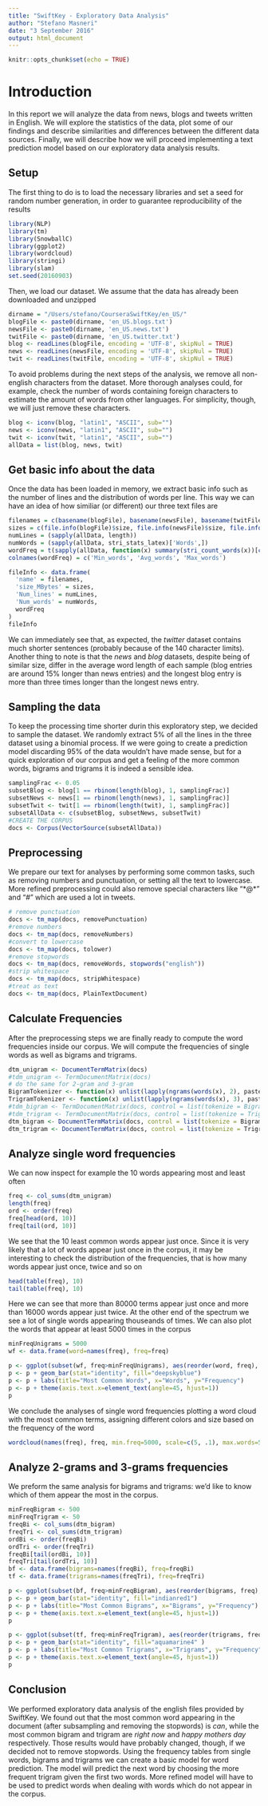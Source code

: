 ```yaml
---
title: "SwiftKey - Exploratory Data Analysis"
author: "Stefano Masneri"
date: "3 September 2016"
output: html_document
---
```


```r
knitr::opts_chunk$set(echo = TRUE)
```

# Introduction
In this report we will analyze the data from news, blogs and tweets written in English. We will explore the statistics of the data, plot some of our findings and describe similarities and differences between the different data sources. Finally, we will describe how we will proceed implementing a text prediction model based on our exploratory data analysis results.

## Setup

The first thing to do is to load the necessary libraries and set a seed for random number generation, in order to guarantee reproducibility of the results

```r
library(NLP)
library(tm)
library(SnowballC)
library(ggplot2)
library(wordcloud)
library(stringi)
library(slam)
set.seed(20160903)
```

Then, we load our dataset. We assume that the data has already been downloaded and unzipped

```r
dirname = "/Users/stefano/CourseraSwiftKey/en_US/"
blogFile <- paste0(dirname, 'en_US.blogs.txt')
newsFile <- paste0(dirname, 'en_US.news.txt')
twitFile <- paste0(dirname, 'en_US.twitter.txt')
blog <- readLines(blogFile, encoding = 'UTF-8', skipNul = TRUE)
news <- readLines(newsFile, encoding = 'UTF-8', skipNul = TRUE)
twit <- readLines(twitFile, encoding = 'UTF-8', skipNul = TRUE)
```

To avoid problems during the next steps of the analysis, we remove all non-english characters from the dataset. More thorough analyses could, for example, check the number of words containing foreign characters to estimate the amount of words from other languages. For simplicity, though, we will just remove these characters.

```r
blog <- iconv(blog, "latin1", "ASCII", sub="")
news <- iconv(news, "latin1", "ASCII", sub="")
twit <- iconv(twit, "latin1", "ASCII", sub="")
allData = list(blog, news, twit)
```

## Get basic info about the data

Once the data has been loaded in memory, we extract basic info such as the number of lines and the distribution of words per line. This way we can have an idea of how similiar (or different) our three text files are

```r
filenames = c(basename(blogFile), basename(newsFile), basename(twitFile))
sizes = c(file.info(blogFile)$size, file.info(newsFile)$size, file.info(twitFile)$size ) / (1024*1024)
numLines = (sapply(allData, length))
numWords = (sapply(allData, stri_stats_latex)['Words',])
wordFreq = t(sapply(allData, function(x) summary(stri_count_words(x))[c('Min.', 'Mean', 'Max.')]))
colnames(wordFreq) = c('Min_words', 'Avg_words', 'Max_words')

fileInfo <- data.frame(
  'name' = filenames,
  'size_MBytes' = sizes,
  'Num_lines' = numLines,
  'Num_words' = numWords,
  wordFreq
)
fileInfo
```

We can immediately see that, as expected, the *twitter* dataset contains much shorter sentences (probably because of the 140 character limits). Another thing to note is that the *news* and *blog* datasets, despite being of similar size, differ in the average word length of each sample (blog entries are around 15% longer than news entries) and the longest blog entry is more than three times longer than the longest news entry.

## Sampling the data
To keep the processing time shorter durin this exploratory step, we decided to sample the dataset. We randomly extract 5% of all the lines in the three dataset using a binomial process. If we were going to create a prediction model discarding 95% of the data wouldn't have made sense, but for a quick exploration of our corpus and get a feeling of the more common words, bigrams and trigrams it is indeed a sensible idea.

```r
samplingFrac <- 0.05
subsetBlog <- blog[1 == rbinom(length(blog), 1, samplingFrac)]
subsetNews <- news[1 == rbinom(length(news), 1, samplingFrac)]
subsetTwit <- twit[1 == rbinom(length(twit), 1, samplingFrac)]
subsetAllData <- c(subsetBlog, subsetNews, subsetTwit)
#CREATE THE CORPUS
docs <- Corpus(VectorSource(subsetAllData))
```

## Preprocessing
We prepare our text for analyses by performing some common tasks, such as removing numbers and punctuation, or setting all the text to lowercase. More refined preprocessing could also remove special characters like "*@*" and "*#*" which are used a lot in tweets.

```r
# remove punctuation
docs <- tm_map(docs, removePunctuation)
#remove numbers
docs <- tm_map(docs, removeNumbers)
#convert to lowercase
docs <- tm_map(docs, tolower)
#remove stopwords
docs <- tm_map(docs, removeWords, stopwords("english"))
#strip whitespace
docs <- tm_map(docs, stripWhitespace)
#treat as text
docs <- tm_map(docs, PlainTextDocument)
```

## Calculate Frequencies
After the preprocessing steps we are finally ready to compute the word frequencies inside our corpus. We will compute the frequencies of single words as well as bigrams and trigrams.

```r
dtm_unigram <- DocumentTermMatrix(docs)
#tdm_unigram <- TermDocumentMatrix(docs)
# do the same for 2-gram and 3-gram
BigramTokenizer <- function(x) unlist(lapply(ngrams(words(x), 2), paste, collapse = " "), use.names = FALSE)
TrigramTokenizer <- function(x) unlist(lapply(ngrams(words(x), 3), paste, collapse = " "), use.names = FALSE)
#tdm_bigram <- TermDocumentMatrix(docs, control = list(tokenize = BigramTokenizer))
#tdm_trigram <- TermDocumentMatrix(docs, control = list(tokenize = TrigramTokenizer))
dtm_bigram <- DocumentTermMatrix(docs, control = list(tokenize = BigramTokenizer))
dtm_trigram <- DocumentTermMatrix(docs, control = list(tokenize = TrigramTokenizer))
```

## Analyze single word frequencies
We can now inspect for example the 10 words appearing most and least often

```r
freq <- col_sums(dtm_unigram)
length(freq)
ord <- order(freq)
freq[head(ord, 10)]
freq[tail(ord, 10)]
```

We see that the 10 least common words appear just once. Since it is very likely that a lot of words appear just once in the corpus, it may be interesting to check the distribution of the frequencies, that is how many words appear just once, twice and so on

```r
head(table(freq), 10)
tail(table(freq), 10)
```

Here we can see that more than 80000 terms appear just once and more than 16000 words appear just twice. At the other end of the spectrum we see a lot of single words appearing thouseands of times. We can also plot the words that appear at least 5000 times in the corpus

```r
minFreqUnigrams = 5000
wf <- data.frame(word=names(freq), freq=freq)   

p <- ggplot(subset(wf, freq>minFreqUnigrams), aes(reorder(word, freq), freq))
p <- p + geom_bar(stat="identity", fill="deepskyblue")
p <- p + labs(title="Most Common Words", x="Words", y="Frequency")
p <- p + theme(axis.text.x=element_text(angle=45, hjust=1))
p
```

We conclude the analyses of single word frequencies plotting a word cloud with the most common terms, assigning different colors and size based on the frequency of the word

```r
wordcloud(names(freq), freq, min.freq=5000, scale=c(5, .1), max.words=50, colors=brewer.pal(6, "Dark2"))
```

## Analyze 2-grams and 3-grams frequencies
We preform the same analysis for bigrams and trigrams: we'd like to know which of them appear the most in the corpus.

```r
minFreqBigram <- 500
minFreqTrigram <- 50
freqBi <- col_sums(dtm_bigram)
freqTri <- col_sums(dtm_trigram)
ordBi <- order(freqBi)
ordTri <- order(freqTri)
freqBi[tail(ordBi, 10)]
freqTri[tail(ordTri, 10)]
bf <- data.frame(bigrams=names(freqBi), freq=freqBi)
tf <- data.frame(trigrams=names(freqTri), freq=freqTri)   

p <- ggplot(subset(bf, freq>minFreqBigram), aes(reorder(bigrams, freq), freq))
p <- p + geom_bar(stat="identity", fill="indianred1")
p <- p + labs(title="Most Common Bigrams", x="Bigrams", y="Frequency")
p <- p + theme(axis.text.x=element_text(angle=45, hjust=1))
p

p <- ggplot(subset(tf, freq>minFreqTrigram), aes(reorder(trigrams, freq), freq))
p <- p + geom_bar(stat="identity", fill="aquamarine4" )
p <- p + labs(title="Most Common Trigrams", x="Trigrams", y="Frequency")
p <- p + theme(axis.text.x=element_text(angle=45, hjust=1))
p
```

## Conclusion
We performed exploratory data analysis of the english files provided by SwiftKey. We found out that the most common word appearing in the document (after subsampling and removing the stopwords) is *can*, while the most common bigram and trigram are *right now* and *happy mothers day* respectively. Those results would have probably changed, though, if we decided not to remove stopwords. Using the frequency tables from single words, bigrams and trigrams we can create a basic model for word prediction. The model will predict the next word by choosing the more frequent trigram given the first two words. More refined model will have to be used to predict words when dealing with words which do not appear in the corpus.